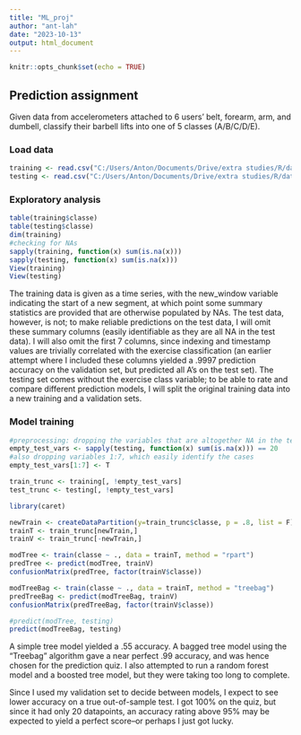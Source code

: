 ---
title: "ML_proj"
author: "ant-lah"
date: "2023-10-13"
output: html_document
---

```{r setup, include=FALSE}
knitr::opts_chunk$set(echo = TRUE)
```

## Prediction assignment

Given data from accelerometers attached to 6 users' belt, forearm, arm, and dumbell, classify their barbell lifts into one of 5 classes (A/B/C/D/E).

### Load data

```{r}
training <- read.csv("C:/Users/Anton/Documents/Drive/extra studies/R/datasciencecoursera/ML_proj/pml-training.csv")
testing <- read.csv("C:/Users/Anton/Documents/Drive/extra studies/R/datasciencecoursera/ML_proj/pml-testing.csv")
```

### Exploratory analysis

```{r eval=FALSE}
table(training$classe)
table(testing$classe)
dim(training)
#checking for NAs
sapply(training, function(x) sum(is.na(x)))
sapply(testing, function(x) sum(is.na(x)))
View(training)
View(testing)
```

The training data is given as a time series, with the new_window variable indicating the start of a new segment, at which point some summary statistics are provided that are otherwise populated by NAs. The test data, however, is not; to make reliable predictions on the test data, I will omit these summary columns (easily identifiable as they are all NA in the test data). I will also omit the first 7 columns, since indexing and timestamp values are trivially correlated with the exercise classification (an earlier attempt where I included these columns yielded a .9997 prediction accuracy on the validation set, but predicted all A's on the test set). The testing set comes without the exercise class variable; to be able to rate and compare different prediction models, I will split the original training data into a new training and a validation sets.

### Model training

```{r}
#preprocessing: dropping the variables that are altogether NA in the test dataset
empty_test_vars <- sapply(testing, function(x) sum(is.na(x))) == 20
#also dropping variables 1:7, which easily identify the cases
empty_test_vars[1:7] <- T

train_trunc <- training[, !empty_test_vars]
test_trunc <- testing[, !empty_test_vars]

library(caret)

newTrain <- createDataPartition(y=train_trunc$classe, p = .8, list = F)
trainT <- train_trunc[newTrain,]
trainV <- train_trunc[-newTrain,]

modTree <- train(classe ~ ., data = trainT, method = "rpart")
predTree <- predict(modTree, trainV)
confusionMatrix(predTree, factor(trainV$classe))

modTreeBag <- train(classe ~ ., data = trainT, method = "treebag")
predTreeBag <- predict(modTreeBag, trainV)
confusionMatrix(predTreeBag, factor(trainV$classe))

#predict(modTree, testing)
predict(modTreeBag, testing)

```

A simple tree model yielded a .55 accuracy. A bagged tree model using the "Treebag" algorithm gave a near perfect .99 accuracy, and was hence chosen for the prediction quiz. I also attempted to run a random forest model and a boosted tree model, but they were taking too long to complete.

Since I used my validation set to decide between models, I expect to see lower accuracy on a true out-of-sample test. I got 100% on the quiz, but since it had only 20 datapoints, an accuracy rating above 95% may be expected to yield a perfect score--or perhaps I just got lucky.
